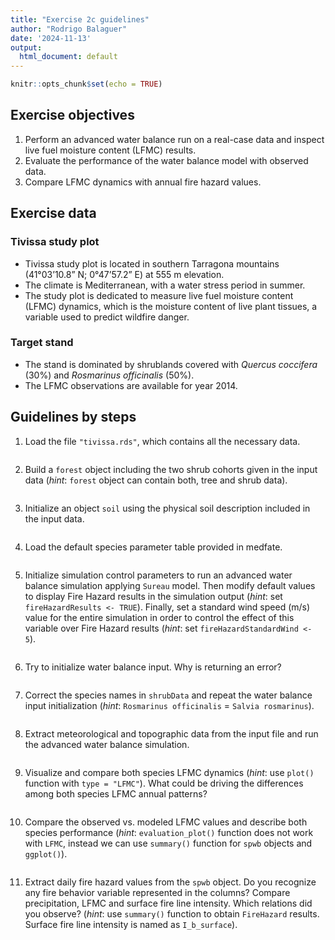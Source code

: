 ```yaml
---
title: "Exercise 2c guidelines"
author: "Rodrigo Balaguer"
date: '2024-11-13'
output:
  html_document: default
---
```


```r
knitr::opts_chunk$set(echo = TRUE)
```


## Exercise objectives

  1. Perform an advanced water balance run on a real-case data and inspect live fuel moisture content (LFMC) results.
  2. Evaluate the performance of the water balance model with observed data.
  3. Compare LFMC dynamics with annual fire hazard values.

## Exercise data
### Tivissa study plot 

 + Tivissa study plot is located in southern Tarragona mountains (41°03'10.8" N; 0°47'57.2" E) at 555 m elevation.
 + The climate is Mediterranean, with a water stress period in summer.
 + The study plot is dedicated to measure live fuel moisture content (LFMC) dynamics, which is the moisture content of live plant tissues, a variable used to predict wildfire danger.

### Target stand
 + The stand is dominated by shrublands covered with *Quercus coccifera* (30%) and *Rosmarinus officinalis* (50%).
 + The LFMC observations are available for year 2014.

## Guidelines by steps

1. Load the file `"tivissa.rds"`, which contains all the necessary data.

```r

```

2. Build a `forest` object including the two shrub cohorts given in the input data (*hint*: `forest` object can contain both, tree and shrub data).

```r

```

3. Initialize an object `soil` using the physical soil description included in the input data.

```r

```

4. Load the default species parameter table provided in medfate.

```r

```

5. Initialize simulation control parameters to run an advanced water balance simulation applying `Sureau` model. Then modify default values to display Fire Hazard results in the simulation output (*hint*: set `fireHazardResults <- TRUE`). Finally, set a standard wind speed (m/s) value for the entire simulation in order to control the effect of this variable over Fire Hazard results (*hint*: set `fireHazardStandardWind <- 5`).

```r

```

6. Try to initialize water balance input. Why is returning an error?

```r

```

7. Correct the species names in `shrubData` and repeat the water balance input initialization (*hint*: `Rosmarinus officinalis` = `Salvia rosmarinus`).

```r

```

8. Extract meteorological and topographic data from the input file and run the advanced water balance simulation.

```r

```

9. Visualize and compare both species LFMC dynamics (*hint*: use `plot()` function with `type = "LFMC"`). What could be driving the differences among both species LFMC annual patterns?

```r

```

10. Compare the observed vs. modeled LFMC values and describe both species performance (*hint*: `evaluation_plot()` function does not work with `LFMC`, instead we can use `summary()` function for `spwb` objects and `ggplot()`).

```r

```

11. Extract daily fire hazard values from the `spwb` object. Do you recognize any fire behavior variable represented in the columns? Compare precipitation, LFMC and surface fire line intensity. Which relations did you observe? (*hint*: use `summary()` function to obtain `FireHazard` results. Surface fire line intensity is named as `I_b_surface`). 

```r

```


